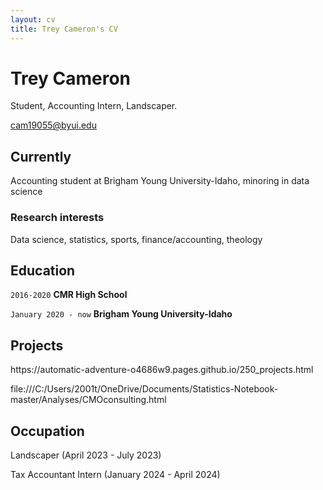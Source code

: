 ```yaml
---
layout: cv
title: Trey Cameron's CV
---
```

# Trey Cameron
Student, Accounting Intern, Landscaper.

<a href="cam19055@byui.edu">cam19055@byui.edu</a>


## Currently

Accounting student at Brigham Young University-Idaho, minoring in data science

### Research interests

Data science, statistics, sports, finance/accounting, theology


## Education

`2016-2020`
__CMR High School__

`January 2020 - now`
__Brigham Young University-Idaho__


## Projects

https://automatic-adventure-o4686w9.pages.github.io/250_projects.html

file:///C:/Users/2001t/OneDrive/Documents/Statistics-Notebook-master/Analyses/CMOconsulting.html


## Occupation

Landscaper (April 2023 - July 2023)

Tax Accountant Intern (January 2024 - April 2024)


<!-- ### Footer

Last updated: May 2013 -->